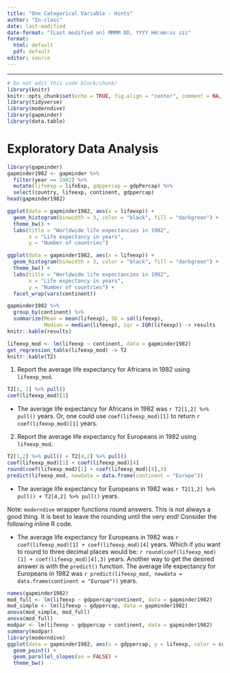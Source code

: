 ```yaml
---
title: "One Categorical Variable - Hints"
author: "In-class"
date: last-modified
date-format: "[Last modified on] MMMM DD, YYYY HH:mm:ss zzz"
format: 
  html: default
  pdf: default
editor: source
---
```


____________

```r
# Do not edit this code block/chunk!
library(knitr)
knitr::opts_chunk$set(echo = TRUE, fig.align = "center", comment = NA, message = FALSE,  warning = FALSE, fig.width = 16/2, fig.height = 9/2)
library(tidyverse)
library(moderndive)
library(gapminder)
library(data.table)
```


# Exploratory Data Analysis

::: {.callout-caution icon="false" title="R Code"}
```r
library(gapminder)
gapminder1982 <- gapminder %>% 
  filter(year == 1982) %>% 
  mutate(lifeexp = lifeExp, gdppercap = gdpPercap) %>% 
  select(country, lifeexp, continent, gdppercap) 
head(gapminder1982)
```

```r
ggplot(data = gapminder1982, aes(x = lifeexp)) +
  geom_histogram(binwidth = 3, color = "black", fill = "darkgreen") +
  theme_bw() + 
  labs(title = "Worldwide life expectancies in 1982",
       x = "Life expectancy in years",
       y = "Number of countries")
```

```r
ggplot(data = gapminder1982, aes(x = lifeexp)) +
  geom_histogram(binwidth = 3, color = "black", fill = "darkgreen") +
  theme_bw() + 
  labs(title = "Worldwide life expectancies in 1982",
       x = "Life expectancy in years",
       y = "Number of countries") + 
  facet_wrap(vars(continent))
```

```r
gapminder1982 %>% 
  group_by(continent) %>% 
  summarize(Mean = mean(lifeexp), SD = sd(lifeexp), 
            Median = median(lifeexp), iqr = IQR(lifeexp)) -> results
knitr::kable(results)
```

```r
lifeexp_mod <- lm(lifeexp ~ continent, data = gapminder1982)
get_regression_table(lifeexp_mod) -> T2
knitr::kable(T2)
```
:::



1. Report the average life expectancy for Africans in 1982 using `lifeexp_mod`.


```r
T2[1, 2] %>% pull()
coef(lifeexp_mod)[1]
```

+ The average life expectancy for Africans in 1982 was `r T2[1,2] %>% pull()` years.  Or, one could use `coef(lifeexp_mod)[1]` to return `r  coef(lifeexp_mod)[1]` years. 


2. Report the average life expectancy for Europeans in 1982 using `lifeexp_mod`.



```r
T2[1,2] %>% pull() + T2[4,2] %>% pull()
coef(lifeexp_mod)[1] + coef(lifeexp_mod)[4]
round(coef(lifeexp_mod)[1] + coef(lifeexp_mod)[4],3)
predict(lifeexp_mod, newdata = data.frame(continent = "Europe"))
```


+ The average life expectancy for Europeans in 1982 was `r T2[1,2] %>% pull() + T2[4,2] %>% pull()` years.

Note: `moderndive` wrapper functions round answers.  This is not always a good thing.  It is best to leave the rounding until the very end! Consider the following inline R code.

+ The average life expectancy for Europeans in 1982 was `r coef(lifeexp_mod)[1] + coef(lifeexp_mod)[4]` years.  Which if you want to round to three decimal places would be: `r round(coef(lifeexp_mod)[1] + coef(lifeexp_mod)[4],3)` years.  Another way to get the desired answer is with the `predict()` function.  The average life expectancy for Europeans in 1982 was `r predict(lifeexp_mod, newdata = data.frame(continent = "Europe"))` years.

 

```r
names(gapminder1982)
mod_full <- lm(lifeexp ~ gdppercap*continent, data = gapminder1982)
mod_simple <- lm(lifeexp ~ gdppercap, data = gapminder1982)
anova(mod_simple, mod_full)
anova(mod_full)
modpar <- lm(lifeexp ~ gdppercap + continent, data = gapminder1982)
summary(modpar)
library(moderndive)
ggplot(data = gapminder1982, aes(x = gdppercap, y = lifeexp, color = continent)) + 
  geom_point() + 
  geom_parallel_slopes(se = FALSE) + 
  theme_bw()

```


